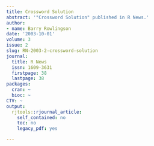 ```yaml
---
title: Crossword Solution
abstract: '"Crossword Solution" published in R News.'
author:
- name: Barry Rowlingson
date: '2003-10-01'
volume: 3
issue: 2
slug: RN-2003-2-crossword-solution
journal:
  title: R News
  issn: 1609-3631
  firstpage: 38
  lastpage: 38
packages:
  cran: ~
  bioc: ~
CTV: ~
output:
  rjtools::rjournal_article:
    self_contained: no
    toc: no
    legacy_pdf: yes

---
```

